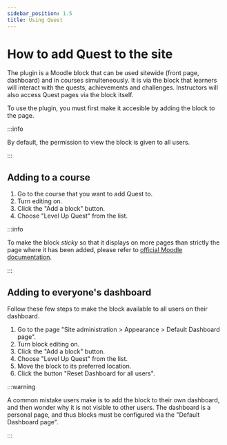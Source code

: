 ```yaml
---
sidebar_position: 1.5
title: Using Quest
---
```


# How to add Quest to the site

The plugin is a Moodle block that can be used sitewide (front page, dashboard) and in courses simulteneously. It is via the block that learners will interact with the quests, achievements and challenges. Instructors will also access Quest pages via the block itself.

To use the plugin, you must first make it accesible by adding the block to the page.

:::info

By default, the permission to view the block is given to all users.

:::

## Adding to a course

1. Go to the course that you want to add Quest to.
2. Turn editing on.
3. Click the "Add a block" button.
4. Choose "Level Up Quest" from the list.

:::info

To make the block _sticky_ so that it displays on more pages than strictly the page where it has been added, please refer to [official Moodle documentation](https://docs.moodle.org/en/Block_settings#.27Sticky_blocks.27).

:::

## Adding to everyone's dashboard

Follow these few steps to make the block available to all users on their dashboard.

1. Go to the page "Site administration > Appearance > Default Dashboard page".
2. Turn block editing on.
3. Click the "Add a block" button.
4. Choose "Level Up Quest" from the list.
5. Move the block to its preferred location.
6. Click the button "Reset Dashboard for all users".

:::warning

A common mistake users make is to add the block to their own dashboard, and then wonder why it is not visible to other users. The dashboard is a personal page, and thus blocks must be configured via the "Default Dashboard page".

:::
